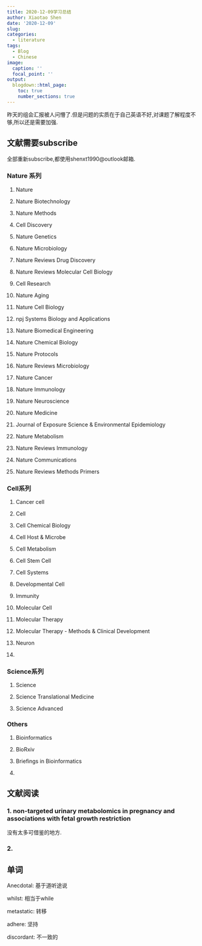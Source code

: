 ```yaml
---
title: 2020-12-09学习总结
author: Xiaotao Shen
date: '2020-12-09'
slug: 
categories:
  - literature
tags:
  - Blog
  - Chinese
image:
  caption: ''
  focal_point: ''
output:
  blogdown::html_page:
    toc: true
    number_sections: true
---
```


昨天的组会汇报被人问懵了.但是问题的实质在于自己英语不好,对课题了解程度不够,所以还是需要加强.


## 文献需要subscribe

全部重新subscribe,都使用shenxt1990@outlook邮箱.

### Nature 系列

1. Nature

2. Nature Biotechnology

3. Nature Methods

4. Cell Discovery

5. Nature Genetics

6. Nature Microbiology

7. Nature Reviews Drug Discovery

8. Nature Reviews Molecular Cell Biology

9. Cell Research

10. Nature Aging

11. Nature Cell Biology

12. npj Systems Biology and Applications

13. Nature Biomedical Engineering

14. Nature Chemical Biology

15. Nature Protocols

16. Nature Reviews Microbiology

17. Nature Cancer

18. Nature Immunology

19. Nature Neuroscience

20. Nature Medicine

21. Journal of Exposure Science & Environmental Epidemiology

22. Nature Metabolism

23. Nature Reviews Immunology

24. Nature Communications

25. Nature Reviews Methods Primers

### Cell系列

1. Cancer cell

2. Cell

3. Cell Chemical Biology

4. Cell Host & Microbe

5. Cell Metabolism

6. Cell Stem Cell

7. Cell Systems

8. Developmental Cell

9. Immunity

10. Molecular Cell

11. Molecular Therapy

12. Molecular Therapy - Methods & Clinical Development

13. Neuron

14. 

### Science系列

1. Science

2. Science Translational Medicine

3. Science Advanced

### Others

1. Bioinformatics

2. BioRxiv

3. Briefings in Bioinformatics

4. 


## 文献阅读

### 1. non-targeted urinary metabolomics in pregnancy and associations with fetal growth restriction

没有太多可借鉴的地方.

### 2. 

## 单词

Anecdotal: 基于道听途说

whilst: 相当于while

metastatic: 转移

adhere: 坚持

discordant: 不一致的

